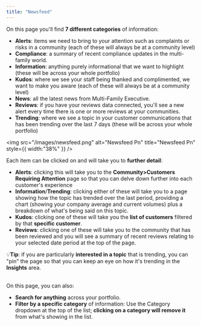 ```yaml
---
title: "Newsfeed"
---
```


On this page you'll find **7 different categories** of information:

- **Alerts**: items we need to bring to your attention such as complaints or risks in a community (each of these will always be at a community level)
- **Compliance**: a summary of recent compliance updates in the multi-family world.
- **Information**: anything purely informational that we want to highlight (these will be across your whole portfolio)
- **Kudos**: where we see your staff being thanked and complimented, we want to make you aware (each of these will always be at a community level)
- **News**: all the latest news from Multi-Family Executive.
- **Reviews**: if you have your reviews data connected, you'll see a new alert every time there is one or more reviews at your communities.
- **Trending**: where we see a topic in your customer communications that has been trending over the last 7 days (these will be across your whole portfolio)

<img
  src="/images/newsfeed.png"
  alt="Newsfeed Pn"
  title="Newsfeed Pn"
  style={{ width:"38%" }}
/>

Each item can be clicked on and will take you to **further detail**:

- **Alerts**: clicking this will take you to the **Community\>Customers Requiring Attention** page so that you can delve down further into each customer's experience
- **Information**/**Trending**: clicking either of these will take you to a page showing how the topic has trended over the last period, providing a chart (showing your company average and current volumes) plus a breakdown of what's being said on this topic. 
- **Kudos**: clicking one of these will take you the **list of customers** filtered by that **specific customer**.
- **Reviews**: clicking one of these will take you to the community that has been reviewed and you will see a summary of recent reviews relating to your selected date period at the top of the page.

💡**Tip**: if you are particularly **interested in a topic** that is trending, you can "pin" the page so that you can keep an eye on how it's trending in the **Insights** area.

\
On this page, you can also:

- **Search for anything** across your portfolio.
- **Filter by a specific category** of information: Use the Category dropdown at the top of the list; **clicking on a category will remove it** from what's showing in the list.